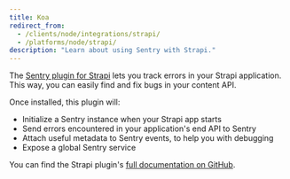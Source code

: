```yaml
---
title: Koa
redirect_from:
  - /clients/node/integrations/strapi/
  - /platforms/node/strapi/
description: "Learn about using Sentry with Strapi."
---
```



The [Sentry plugin for Strapi](https://www.npmjs.com/package/strapi-plugin-sentry) lets you track errors in your Strapi application. This way, you can easily find and fix bugs in your content API.

Once installed, this plugin will:

- Initialize a Sentry instance when your Strapi app starts
- Send errors encountered in your application's end API to Sentry
- Attach useful metadata to Sentry events, to help you with debugging
- Expose a global Sentry service

You can find the Strapi plugin's [full documentation on GitHub](https://github.com/strapi/strapi/tree/master/packages/strapi-plugin-sentry#readme).
